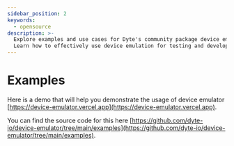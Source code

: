 ```yaml
---
sidebar_position: 2
keywords:
  - opensource
description: >-
  Explore examples and use cases for Dyte's community package device emulator.
  Learn how to effectively use device emulation for testing and development.
---
```


# Examples

Here is a demo that will help you demonstrate the usage of device emulator [https://device-emulator.vercel.app](https://device-emulator.vercel.app).

You can find the source code for this here [https://github.com/dyte-io/device-emulator/tree/main/examples](https://github.com/dyte-io/device-emulator/tree/main/examples).

<head>
  <title>Community Packages Examples</title>
</head>

